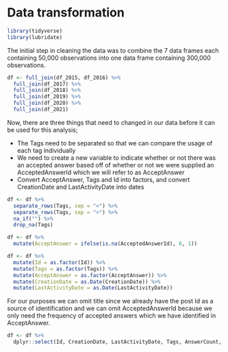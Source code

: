 # Data transformation

```r
library(tidyverse)
library(lubridate)
```

The initial step in cleaning the data was to combine the 7 data frames each containing 50,000 observations into one data frame containing 300,000 observations.

```r
df <- full_join(df_2015, df_2016) %>%
  full_join(df_2017) %>%
  full_join(df_2018) %>%
  full_join(df_2019) %>%
  full_join(df_2020) %>%
  full_join(df_2021)
```

Now, there are three things that need to changed in our data before it can be used for this analysis;

-   The Tags need to be separated so that we can compare the usage of each tag individually
-   We need to create a new variable to indicate whether or not there was an accepted answer based off of whether or not we were supplied an AcceptedAnswerId which we will refer to as AcceptAnswer
-   Convert AcceptAnswer, Tags and Id into factors, and convert CreationDate and LastActivityDate into dates

```r
df <- df %>% 
  separate_rows(Tags, sep = "<") %>%
  separate_rows(Tags, sep = ">") %>%
  na_if("") %>%
  drop_na(Tags)

df <- df %>%
  mutate(AcceptAnswer = ifelse(is.na(AcceptedAnswerId), 0, 1))

df <- df %>%
  mutate(Id = as.factor(Id)) %>%
  mutate(Tags = as.factor(Tags)) %>%
  mutate(AcceptAnswer = as.factor(AcceptAnswer)) %>%
  mutate(CreationDate = as.Date(CreationDate)) %>%
  mutate(LastActivityDate = as.Date(LastActivityDate))

```


For our purposes we can omit title since we already have the post Id as a source of identification and we can omit AcceptedAnswerId because we only need the frequency of accepted answers which we have identified in AcceptAnswer.

```r
df <- df %>%
  dplyr::select(Id, CreationDate, LastActivityDate, Tags, AnswerCount, CommentCount, ViewCount, AcceptAnswer)

```
